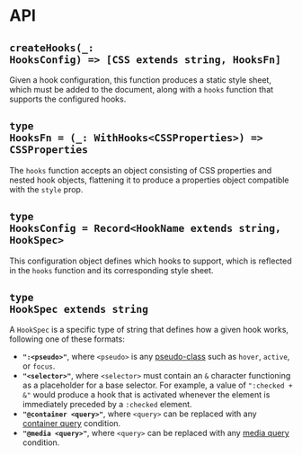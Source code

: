 
# API

## <Code className="language-typescript">createHooks(\_: HooksConfig) => [CSS extends string, HooksFn]</Code>

Given a hook configuration, this function produces a static style sheet, which
must be added to the document, along with a `hooks` function that supports the
configured hooks.

## <Code className="language-typescript">type HooksFn = (\_: WithHooks&lt;CSSProperties&gt;) => CSSProperties</Code>

The `hooks` function accepts an object consisting of CSS properties and nested
hook objects, flattening it to produce a properties object compatible with the
`style` prop.

## <Code className="language-typescript">type HooksConfig = Record&lt;HookName extends string, HookSpec&gt;</Code>

This configuration object defines which hooks to support, which is reflected in
the `hooks` function and its corresponding style sheet.

## <Code className="language-typescript">type HookSpec extends string</Code>

A `HookSpec` is a specific type of string that defines how a given hook works,
following one of these formats:

- **`":<pseudo>"`**, where `<pseudo>` is any
  [pseudo-class](https://www.w3.org/TR/selectors/#pseudo-classes) such as
  `hover`, `active`, or `focus`.
- **`"<selector>"`**, where `<selector>` must contain an `&` character
  functioning as a placeholder for a base selector. For example, a value of
  `":checked + &"` would produce a hook that is activated whenever the element
  is immediately preceded by a `:checked` element.
- **`"@container <query>"`**, where `<query>` can be replaced with any
  [container query](https://www.w3.org/TR/css-contain-3/#container-rule)
  condition.
- **`"@media <query>"`**, where `<query>` can be replaced with any
  [media query](https://www.w3.org/TR/mediaqueries-5/) condition.
